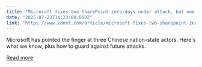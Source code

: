 ```yaml
---
title: "Microsoft fixes two SharePoint zero-days under attack, but one is still unresolved - how to patch"
date: "2025-07-23T14:23:00.000Z"
link: "https://www.zdnet.com/article/microsoft-fixes-two-sharepoint-zero-days-under-attack-but-one-is-still-unresolved-how-to-patch/"
---
```


Microsoft has pointed the finger at three Chinese nation-state actors. Here's what we know, plus how to guard against future attacks.

[Read more](https://www.zdnet.com/article/microsoft-fixes-two-sharepoint-zero-days-under-attack-but-one-is-still-unresolved-how-to-patch/)
